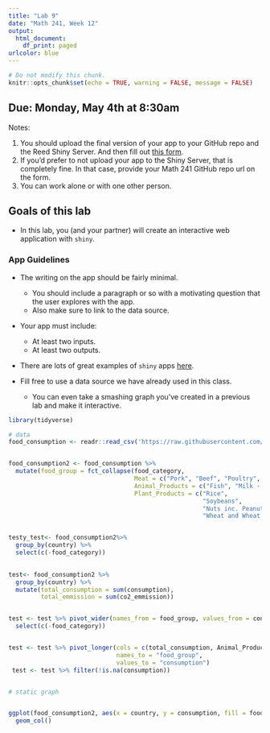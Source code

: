 ```yaml
---
title: "Lab 9"
date: "Math 241, Week 12"
output:
  html_document:
    df_print: paged
urlcolor: blue
---
```


```r
# Do not modify this chunk.
knitr::opts_chunk$set(echo = TRUE, warning = FALSE, message = FALSE)


```


## Due: Monday, May 4th at 8:30am

Notes:

1. You should upload the final version of your app to your GitHub repo and the Reed Shiny Server.  And then fill out [this form](https://forms.gle/PndawcjwSHHCrWP26).
1. If you'd prefer to not upload your app to the Shiny Server, that is completely fine.  In that case, provide your Math 241 GitHub repo url on the form. 
1. You can work alone or with one other person.

 




## Goals of this lab

* In this lab, you (and your partner) will create an interactive web application with `shiny`.  


### App Guidelines


* The writing on the app should be fairly minimal.  
    + You should include a paragraph or so with a motivating question that the user explores with the app.  
    + Also make sure to link to the data source.

* Your app must include:
    + At least two inputs.
    + At least two outputs.
    

* There are lots of great examples of `shiny` apps [here](https://shiny.rstudio.com/gallery/).  

* Fill free to use a data source we have already used in this class.  
    + You can even take a smashing graph you've created in a previous lab and make it interactive.
    
```r
library(tidyverse)

# data 
food_consumption <- readr::read_csv('https://raw.githubusercontent.com/rfordatascience/tidytuesday/master/data/2020/2020-02-18/food_consumption.csv')


food_consumption2 <- food_consumption %>%
  mutate(food_group = fct_collapse(food_category, 
                                   Meat = c("Pork", "Beef", "Poultry", "Lamb & Goat"), 
                                   Animal_Products = c("Fish", "Milk - inc. cheese", "Eggs"), 
                                   Plant_Products = c("Rice", 
                                                      "Soybeans",
                                                      "Nuts inc. Peanut Butter",
                                                      "Wheat and Wheat Products"))) 


testy_test<- food_consumption2%>%
  group_by(country) %>%
  select(c(-food_category)) 
  

test<- food_consumption2 %>% 
  group_by(country) %>%
  mutate(total_consumption = sum(consumption), 
         total_emmission = sum(co2_emmission))


test <- test %>% pivot_wider(names_from = food_group, values_from = consumption) %>%
  select(c(-food_category))


test <- test %>% pivot_longer(cols = c(total_consumption, Animal_Products, Meat, Plant_Products), 
                              names_to = "food_group", 
                              values_to = "consumption")
 test <- test %>% filter(!is.na(consumption))


# static graph 


ggplot(food_consumption2, aes(x = country, y = consumption, fill = food_group))+ 
  geom_col()


```

